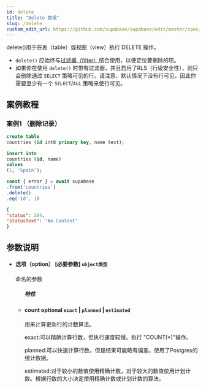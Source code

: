 ```yaml
---
id: delete
title: "Delete 数据"
slug: /delete
custom_edit_url: https://github.com/supabase/supabase/edit/master/spec/supabase_js_v2.yml
---
```


delete()用于在表（table）或视图（view）执行 DELETE 操作。

* `delete()` 应始终与[过滤器（filter）](/docs/reference/javascript/using-filters)结合使用，以便定位要删除的项。
* 如果你在使用 `delete()` 时带有过滤器，并且启用了RLS（行级安全性），则只会删除通过  `SELECT` 策略可见的行。请注意，默认情况下没有行可见，因此你需要至少有一个 `SELECT`/`ALL` 策略来使行可见。


## 案例教程

### 案例1 （删除记录）

<Tabs scrollable size="small" type="underlined" defaultActiveId="demo1">

<TabPanel id="demo1" label="建表">

  ```sql
create table
  countries (id int8 primary key, name text);

insert into
  countries (id, name)
values
  (1, 'Spain');
  ```

</TabPanel>

<TabPanel id="demo2" label="使用方法">

  ```ts
const { error } = await supabase
  .from('countries')
  .delete()
  .eq('id', 1)
  ```

</TabPanel>
<TabPanel id="demo3" label="返回结果">

  ```json
{
  "status": 204,
  "statusText": "No Content"
}
  ```
</TabPanel>
</Tabs>





## 参数说明


<ul className="method-list-group">
  
<li className="method-list-item">
  <h4 className="method-list-item-label">
    <span className="method-list-item-label-name">
      选项（option）
    </span>
    <span className="method-list-item-label-badge required">
      [必要参数]
    </span>
    <span className="method-list-item-validation">
      <code>object类型</code>
    </span>
  </h4>
  <div class="method-list-item-description">

命名的参数

  </div>
  
<ul className="method-list-group">
  <h5 class="method-list-title method-list-title-isChild expanded">特性</h5>

<li className="method-list-item">
  <h4 className="method-list-item-label">
    <span className="method-list-item-label-name">
      count
    </span>
    <span className="method-list-item-label-badge false">
      optional
    </span>
    <span className="method-list-item-validation">
      <code>exact</code> | <code>planned</code> | <code>estimated</code>
    </span>
  </h4>
  <div class="method-list-item-description">

用来计算更新行的计数算法。

exact:可以精确计算行数，但执行速度较慢。执行 "COUNT(*)"操作。

planned:可以快速计算行数，但是结果可能略有偏差。使用了Postgres的统计数据。

estimated:对于较小的数值使用精确计数，对于较大的数值使用计划计数。根据行数的大小决定使用精确计数或计划计数的算法。

  </div>
  
</li>

</ul>

</li>

</ul>
